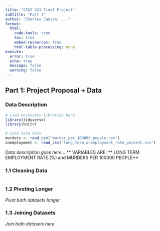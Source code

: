 ```yaml
---
title: "STAT 331 Final Project"
subtitle: "Part 1"
author: "Charles Jansen, ..."
format: 
  html:
    code-tools: true
    toc: true
    embed-resources: true
    html-table-processing: none
execute: 
  error: true
  echo: true
  message: false
  warning: false
---
```


## Part 1: Project Proposal + Data

### Data Description

```r
# Load necessary libraries here
library(tidyverse)
library(knitr)
```

```r
# Load data here
murders <- read_csv("murder_per_100000_people.csv")
unemployment <- read_csv("long_term_unemployment_rate_percent.csv")
```

*Data description goes here...*
** VARIABLES ARE:
** LONG TERM EMPLOYMENT RATE (%)**
** and MURDERS PER 100000 PEOPLE**

### 1.1 Cleaning Data

```r

```

### 1.2 Pivoting Longer

*Pivot both datasets longer*

### 1.3 Joining Datasets

*Join both datasets here*